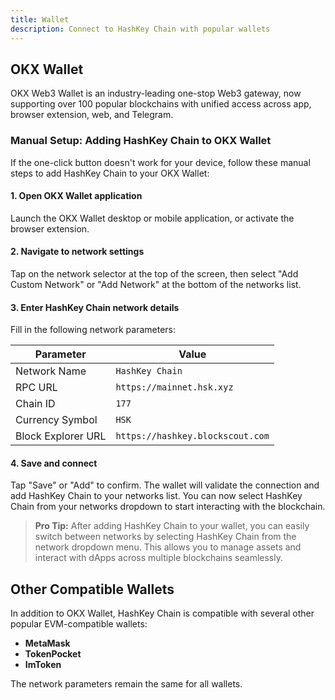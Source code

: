 ```yaml
---
title: Wallet
description: Connect to HashKey Chain with popular wallets
---
```


## OKX Wallet

OKX Web3 Wallet is an industry-leading one-stop Web3 gateway, now supporting over 100 popular blockchains with unified access across app, browser extension, web, and Telegram.

<div style={{ marginTop: '1.5rem', marginBottom: '1.5rem' }}>
  <WalletConnectionPanel />
</div>

### Manual Setup: Adding HashKey Chain to OKX Wallet

If the one-click button doesn't work for your device, follow these manual steps to add HashKey Chain to your OKX Wallet:

#### 1. Open OKX Wallet application

Launch the OKX Wallet desktop or mobile application, or activate the browser extension.

#### 2. Navigate to network settings

Tap on the network selector at the top of the screen, then select "Add Custom Network" or "Add Network" at the bottom of the networks list.

#### 3. Enter HashKey Chain network details

Fill in the following network parameters:

| Parameter | Value |
| --------- | ----- |
| Network Name | `HashKey Chain` |
| RPC URL | `https://mainnet.hsk.xyz` |
| Chain ID | `177` |
| Currency Symbol | `HSK` |
| Block Explorer URL | `https://hashkey.blockscout.com` |

#### 4. Save and connect

Tap "Save" or "Add" to confirm. The wallet will validate the connection and add HashKey Chain to your networks list. You can now select HashKey Chain from your networks dropdown to start interacting with the blockchain.

> **Pro Tip:** After adding HashKey Chain to your wallet, you can easily switch between networks by selecting HashKey Chain from the network dropdown menu. This allows you to manage assets and interact with dApps across multiple blockchains seamlessly.

## Other Compatible Wallets

In addition to OKX Wallet, HashKey Chain is compatible with several other popular EVM-compatible wallets:

- **MetaMask**
- **TokenPocket**
- **ImToken**

The network parameters remain the same for all wallets.
